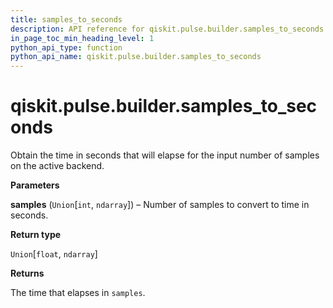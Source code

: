 ```yaml
---
title: samples_to_seconds
description: API reference for qiskit.pulse.builder.samples_to_seconds
in_page_toc_min_heading_level: 1
python_api_type: function
python_api_name: qiskit.pulse.builder.samples_to_seconds
---
```


# qiskit.pulse.builder.samples\_to\_seconds

<Function id="qiskit.pulse.builder.samples_to_seconds" name="samples_to_seconds" isDedicatedPage={true} github="https://github.com/qiskit/qiskit/tree/stable/0.18/qiskit/pulse/builder.py" signature="samples_to_seconds(samples)">
  Obtain the time in seconds that will elapse for the input number of samples on the active backend.

  **Parameters**

  **samples** (`Union`\[`int`, `ndarray`]) – Number of samples to convert to time in seconds.

  **Return type**

  `Union`\[`float`, `ndarray`]

  **Returns**

  The time that elapses in `samples`.
</Function>

